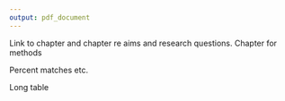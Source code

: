 ```yaml
---
output: pdf_document
---
```


\chapter{Results 1}\label{ch:results-1}


\section{Introduction}\label{sec:social-care-intro}

Link to chapter \ref{ch:intro} and chapter \ref{ch:lit-review} re aims and research questions. Chapter \ref{ch:methods} for methods

\section{Data Linkage}\label{sec:res-linkage}

Percent matches etc. 

\section{Characteristics of cohort}

Long table

\begin{itemize}[noitemsep]
\item n
\item Age - mean, median, range IQR.
\item Sex
\item Local Authority
\item SIMD
\end{itemize}




